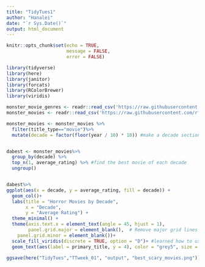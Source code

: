 ```yaml
---
title: "TidyTues1"
author: "Hanalei"
date: "`r Sys.Date()`"
output: html_document
---
```


```r
knitr::opts_chunk$set(echo = TRUE,
                      message = FALSE,
                      error = FALSE)
```


```r
library(tidyverse)
library(here)
library(janitor)
library(forcats)
library(RColorBrewer)
library(viridis)
```


```r
monster_movie_genres <- readr::read_csv('https://raw.githubusercontent.com/rfordatascience/tidytuesday/master/data/2024/2024-10-29/monster_movie_genres.csv')
monster_movies <- readr::read_csv('https://raw.githubusercontent.com/rfordatascience/tidytuesday/master/data/2024/2024-10-29/monster_movies.csv')
```

```r
monster_movies <- monster_movies %>%
  filter(title_type=="movie")%>%
  mutate(decade = factor(floor(year / 10) * 10)) #make a decade section using the floor() function, turn to a factor so that they are in order on ggplot


dabest <- monster_movies%>%
  group_by(decade) %>%
  top_n(1, average_rating) %>% #find the best movie of each decade
  ungroup()


dabest%>%
ggplot(aes(x = decade, y = average_rating, fill = decade)) +
  geom_col()+
  labs(title = "Horror Movies by Decade",
       x = "Decade",
       y = "Average Rating") +
  theme_minimal() +
  theme(axis.text.x = element_text(angle = 45, hjust = 1),
        panel.grid.major = element_blank(),  # Remove major grid lines
    panel.grid.minor = element_blank())+
  scale_fill_viridis(discrete = TRUE, option = "D")+ #learned how to use a color gradient!!
  geom_text(aes(label = primary_title, y = 4), color = "grey5", size = 3, angle = 90, hjust = 0.5,vjust = .9) #learned how to use geom_text!!

ggsave(here("TidyTues","TTweek_01", "output", "best_scary_movies.png")) 


```

